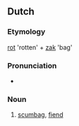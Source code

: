 ==Dutch==

===Etymology===
[[rot]] 'rotten' + [[zak]] 'bag'

===Pronunciation===
* {{audio|nl-rotzak.ogg|rotzak|lang=nl}}

===Noun===
{{nl-noun|m|-en|rotzakje}}

# [[scumbag]], [[fiend]]